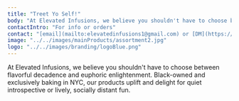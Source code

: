 ```yaml
---
title: "Treet Yo Self!"
body: "At Elevated Infusions, we believe you shouldn't have to choose between flavorful decadence and euphoric enlightenment. Black-owned and exclusively baking in NYC, our products uplift and delight for quiet introspective or lively, socially distant fun."
contactIntro: "For info or orders"
contact: "[email](mailto:elevatedinfusions1@gmail.com) or [DM](https://www.instagram.com/elevateyourinfusions/)."
image: "../../images/mainProducts/assortment2.jpg"
logo: "../../images/branding/logoBlue.png"
---
```


At Elevated Infusions, we believe you shouldn't have to choose between flavorful decadence and euphoric enlightenment. Black-owned and exclusively baking in NYC, our products uplift and delight for quiet introspective or lively, socially distant fun.
